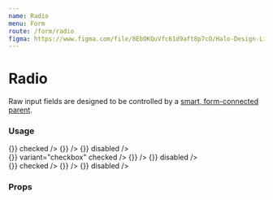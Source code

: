 ```yaml
---
name: Radio
menu: Form
route: /form/radio
figma: https://www.figma.com/file/8EbOKQuVfc61d9aft8p7cO/Halo-Design-Library?node-id=535%3A1439
---
```



# Radio

Raw input fields are designed to be controlled by a [smart, form-connected parent](https://github.com/venturehacks/AngelList/blob/master/frontend/talent/components/Form/TextField/index.tsx).

### Usage

<Playground>
  <Label field="ice-cream" title="Radio" containsFieldGroup>
    <div className="mb-8 flex max-w-xl flex-row gap-10">
      <Radio
        name="ice-cream"
        value="chocolate"
        label="Chocolate"
        onChange={() => {}}
        checked
      />
      <Radio
        name="ice-cream"
        value="vanilla"
        label="Vanilla"
        onChange={() => {}}
      />
      <Radio
        name="ice-cream"
        value="strawberry"
        label="Strawberry"
        onChange={() => {}}
        disabled
      />
    </div>
  </Label>
  <Label
    field="ice-cream-row-checkbox"
    title="Checkbox"
    byline="Looks like checkbox, behaves like radio"
    containsFieldGroup
  >
    <div className="mb-8 flex max-w-xl flex-row gap-10">
      <Radio
        name="ice-cream-row-checkbox"
        value="chocolate"
        label="Chocolate"
        onChange={() => {}}
        variant="checkbox"
        checked
      />
      <Radio
        name="ice-cream-row-checkbox"
        value="vanilla"
        label="Vanilla"
        variant="checkbox"
        onChange={() => {}}
      />
      <Radio
        name="ice-cream-row-checkbox"
        value="strawberry"
        label="Strawberry"
        variant="checkbox"
        onChange={() => {}}
        disabled
      />
    </div>
  </Label>
  <Label field="ice-cream-row-pill" title="Pill" containsFieldGroup>
    <div className="mb-8 flex max-w-xl flex-row gap-10">
      <Radio
        variant="pill"
        name="ice-cream-row-pill"
        value="chocolate"
        label="Chocolate"
        onChange={() => {}}
        checked
      />
      <Radio
        variant="pill"
        name="ice-cream-row-pill"
        value="vanilla"
        label="Vanilla"
        onChange={() => {}}
      />
      <Radio
        variant="pill"
        name="ice-cream-row-pill"
        value="strawberry"
        label="Strawberry"
        onChange={() => {}}
        disabled
      />
    </div>
  </Label>
</Playground>

### Props

<Props of={Radio} />
